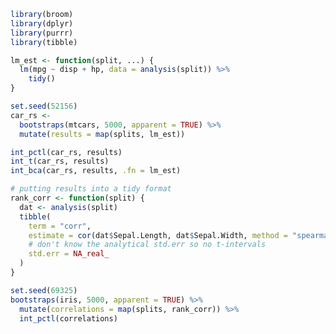 ```r
library(broom)
library(dplyr)
library(purrr)
library(tibble)

lm_est <- function(split, ...) {
  lm(mpg ~ disp + hp, data = analysis(split)) %>%
    tidy()
}

set.seed(52156)
car_rs <-
  bootstraps(mtcars, 5000, apparent = TRUE) %>%
  mutate(results = map(splits, lm_est))

int_pctl(car_rs, results)
int_t(car_rs, results)
int_bca(car_rs, results, .fn = lm_est)

# putting results into a tidy format
rank_corr <- function(split) {
  dat <- analysis(split)
  tibble(
    term = "corr",
    estimate = cor(dat$Sepal.Length, dat$Sepal.Width, method = "spearman"),
    # don't know the analytical std.err so no t-intervals
    std.err = NA_real_
  )
}

set.seed(69325)
bootstraps(iris, 5000, apparent = TRUE) %>%
  mutate(correlations = map(splits, rank_corr)) %>%
  int_pctl(correlations)
```
